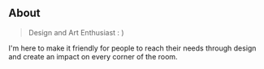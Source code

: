 ## About

> Design and Art Enthusiast : )

I'm here to make it friendly for people to reach their needs through
design and create an impact on every corner of the room.
